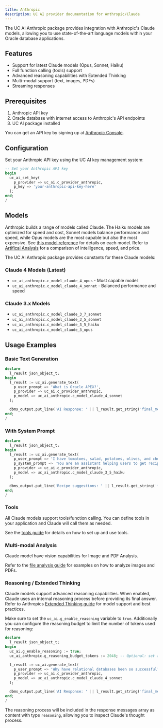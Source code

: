 ```yaml
---
title: Anthropic
description: UC AI provider documentation for Anthropic/Claude
---
```


The UC AI Anthropic package provides integration with Anthropic's Claude models, allowing you to use state-of-the-art language models within your Oracle database applications.

## Features

- Support for latest Claude models (Opus, Sonnet, Haiku)
- Full function calling (tools) support
- Advanced reasoning capabilities with Extended Thinking
- Multi-modal support (text, images, PDFs)
- Streaming responses

## Prerequisites

1. Anthropic API key
2. Oracle database with internet access to Anthropic's API endpoints
3. UC AI package installed

You can get an API key by signing up at [Anthropic Console](https://console.anthropic.com/).

## Configuration

Set your Anthropic API key using the UC AI key management system:

```sql
-- Set your Anthropic API key
begin
  uc_ai_set_key(
    p_provider => uc_ai.c_provider_anthropic,
    p_key => 'your-anthropic-api-key-here'
  );
end;
/
```

## Models

Anthropic builds a range of models called Claude. The Haiku models are optimized for speed and cost, Sonnet models balance performance and speed, while Opus models are the most capable but also the most expensive. See [this model reference](https://docs.anthropic.com/en/docs/about-claude/models/overview) for details on each model. Refer to [Artifical Analysis](https://artificialanalysis.ai/providers/anthropic) for a comparison of intelligence, speed, and price.

The UC AI Anthropic package provides constants for these Claude models:

### Claude 4 Models (Latest)

- `uc_ai_anthropic.c_model_claude_4_opus` - Most capable model
- `uc_ai_anthropic.c_model_claude_4_sonnet` - Balanced performance and speed

### Claude 3.x Models

- `uc_ai_anthropic.c_model_claude_3_7_sonnet`
- `uc_ai_anthropic.c_model_claude_3_5_sonnet`
- `uc_ai_anthropic.c_model_claude_3_5_haiku`
- `uc_ai_anthropic.c_model_claude_3_opus`

## Usage Examples

### Basic Text Generation

```sql
declare
  l_result json_object_t;
begin
  l_result := uc_ai.generate_text(
    p_user_prompt => 'What is Oracle APEX?',
    p_provider => uc_ai.c_provider_anthropic,
    p_model => uc_ai_anthropic.c_model_claude_4_sonnet
  );

  dbms_output.put_line('AI Response: ' || l_result.get_string('final_message'));
end;
/
```

### With System Prompt

```sql
declare
  l_result json_object_t;
begin
  l_result := uc_ai.generate_text(
    p_user_prompt => 'I have tomatoes, salad, potatoes, olives, and cheese. What can I cook with that?',
    p_system_prompt => 'You are an assistant helping users to get recipes. Please just list 3 possible dish names without instructions.',
    p_provider => uc_ai.c_provider_anthropic,
    p_model => uc_ai_anthropic.c_model_claude_3_5_haiku
  );

  dbms_output.put_line('Recipe suggestions: ' || l_result.get_string('final_message'));
end;
/
```

### Tools

All Claude models support tools/function calling. You can define tools in your application and Claude will call them as needed.

See the [tools guide](/products/uc-ai/docs/guides/tools/) for details on how to set up and use tools.

### Multi-modal Analysis

Claude model have vision capabilities for Image and PDF Analysis.

Refer to the [file analysis guide](/products/uc-ai/docs/guides/file_analysis/) for examples on how to analyze images and PDFs.

### Reasoning / Extended Thinking

Claude models support advanced reasoning capabilities. When enabled, Claude uses an internal reasoning process before providing its final answer. Refer to Anthropics [Extended Thinking guide](https://docs.anthropic.com/en/docs/build-with-claude/extended-thinking) for model support and best practices.

Make sure to set the `uc_ai.g_enable_reasoning` variable to `true`. Additionally you can configure the reasoning budget to limit the number of tokens used for reasoning:

```sql
declare
  l_result json_object_t;
begin
  uc_ai.g_enable_reasoning := true;
  uc_ai_anthropic.g_reasoning_budget_tokens := 2048; -- Optional: set reasoning token budget

  l_result := uc_ai.generate_text(
    p_user_prompt => 'Why have relational databases been so successful?',
    p_provider => uc_ai.c_provider_anthropic,
    p_model => uc_ai_anthropic.c_model_claude_4_sonnet
  );

  dbms_output.put_line('AI Response: ' || l_result.get_string('final_message'));
end;
/
```

The reasoning process will be included in the response messages array as content with type `reasoning`, allowing you to inspect Claude's thought process.
